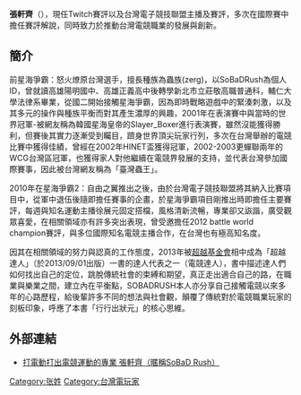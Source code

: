 {{NoteTA
| G1=Games
}}
{{多個問題|
{{inappropriate tone|time=2014-01-02T17:42:44+00:00}}
{{original research|time=2014-01-02T17:42:44+00:00}}
{{BLP unsourced|time=2014-01-02T17:42:44+00:00}}
}}

{{Infobox person
| 姓名       = 張軒齊
| 出生日期   = {{birth_date_and_age|1984|1|1}}
| 出生地     = 高雄
| 國籍       = {{ROC}}
| 別名       = SOBADRUSH
| 教育程度   =  輔仁大學法律系
| 職業       = [[電子競技|電競]]選手、電競賽評
| 活躍時期   = 2000-至今
| 知名於     = [[星海爭霸II|星海爭霸II]]
| 身高       = 173
}}
'''張軒齊'''（{{bd|1984年|1月1日}}），現任Twitch賽評以及台灣電子競技聯盟主播及賽評，多次在國際賽中擔任賽評解說，同時致力於推動台灣電競職業的發展與創新。

==簡介==
前星海爭霸：怒火燎原台灣選手，擅長種族為蟲族(zerg)，以SoBaDRush為個人ID，曾就讀高雄陽明國中、高雄正義高中後轉學新北市立莊敬高職普通科，輔仁大學法律系畢業，從國二開始接觸星海爭霸，因為即時戰略遊戲中的緊湊刺激，以及其多元的操作與種族平衡而對其產生濃厚的興趣，2001年在表演賽中與當時的世界冠軍-被網友稱為韓國星海皇帝的Slayer_Boxer進行表演賽，雖然沒能獲得勝利，但賽後其實力逐漸受到矚目，躋身世界頂尖玩家行列，多次在台灣舉辦的電競比賽中獲得佳績，曾經在2002年HINET盃獲得冠軍，2002-2003更蟬聯兩年的WCG台灣區冠軍，也獲得家人對他繼續在電競界發展的支持，並代表台灣參加國際賽事，因此被台灣網友稱為「臺灣蟲王」。

2010年在星海爭霸2：自由之翼推出之後，由於台灣電子競技聯盟將其納入比賽項目中，從軍中退伍後隨即擔任賽事的企畫，於星海爭霸項目剛推出時即擔任主要賽評，每週與知名運動主播徐展元固定搭檔，風格清新流暢，專業卻又詼諧，廣受觀眾喜愛，在相關領域亦有許多突出表現，曾受邀擔任2012 battle world champion賽評，與多位國際知名電競主播合作，在台灣也有極高知名度。

因其在相關領域的努力與認真的工作態度，2013年被[[超越基金會|超越基金會]]相中成為「超越達人」（於2013/09/01出版）一書的達人代表之一（電競達人），書中描述達人們如何找出自己的定位，跳脫傳統社會的束縛和期望，真正走出適合自己的路，在職業與樂業之間，建立內在平衡點，SOBADRUSH本人亦分享自己接觸電競以來多年的心路歷程，給後輩許多不同的想法與社會觀，顛覆了傳統對於電競職業玩家的刻板印象，呼應了本書「行行出狀元」的核心思維。

==外部連結==
* [http://www.books.com.tw/web/sys_serialtext/?item=0010597651 打電動打出電競運動的專業 張軒齊（暱稱SoBaD Rush）] {{Wayback|url=http://www.books.com.tw/web/sys_serialtext/?item=0010597651 |date=20140222220504 }}

[[Category:张姓|Category:张姓]]
[[Category:台灣電玩家|Category:台灣電玩家]]